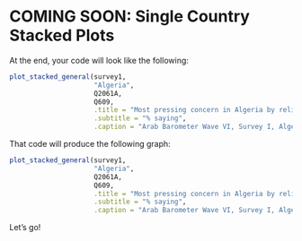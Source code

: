 # COMING SOON: Single Country Stacked Plots


At the end, your code will look like the following:

```r

plot_stacked_general(survey1,
                     "Algeria",
                     Q2061A,
                     Q609,
                     .title = "Most pressing concern in Algeria by religiosity",
                     .subtitle = "% saying",
                     .caption = "Arab Barometer Wave VI, Survey I, Algeria")

```

That code will produce the following graph:


```r

plot_stacked_general(survey1,
                     "Algeria",
                     Q2061A,
                     Q609,
                     .title = "Most pressing concern in Algeria by religiosity",
                     .subtitle = "% saying",
                     .caption = "Arab Barometer Wave VI, Survey I, Algeria")

```

Let's go!
